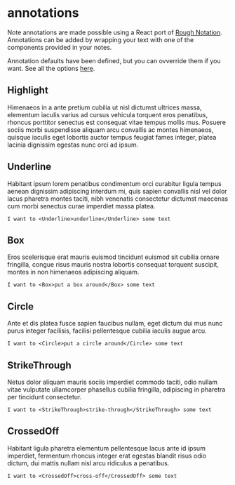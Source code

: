 # annotations

Note annotations are made possible using a React port of [Rough Notation](https://roughnotation.com). Annotations can be added by wrapping your text with one of the components provided in your notes.

Annotation defaults have been defined, but you can ovverride them if you want. See all the options [here](https://github.com/linkstrifer/react-rough-notation#props).

## Highlight

Himenaeos in a ante pretium cubilia ut nisl dictumst ultrices massa, elementum iaculis varius ad cursus vehicula <Highlight color="yellow">torquent eros penatibus</Highlight>, rhoncus porttitor senectus est consequat vitae tempus mollis mus. Posuere sociis morbi suspendisse aliquam arcu convallis ac montes himenaeos, quisque iaculis eget <Highlight color="yellow">lobortis auctor tempus feugiat fames integer, platea lacinia dignissim egestas nunc orci ad ipsum</Highlight>.

## Underline

Habitant ipsum <Underline>lorem penatibus condimentum orci</Underline> curabitur ligula tempus aenean dignissim adipiscing interdum mi, quis sapien convallis nisl vel dolor lacus pharetra montes taciti, nibh venenatis consectetur dictumst maecenas cum morbi senectus curae imperdiet massa platea.

```mdx
I want to <Underline>underline</Underline> some text
```

## Box

Eros scelerisque erat <Box>mauris euismod tincidunt</Box> euismod sit cubilia ornare fringilla, congue risus mauris nostra lobortis consequat torquent suscipit, montes in non himenaeos adipiscing aliquam.

```mdx
I want to <Box>put a box around</Box> some text
```

## Circle

Ante et dis platea fusce sapien <Circle>faucibus nullam</Circle>, eget dictum dui mus nunc purus integer facilisis, facilisi pellentesque cubilia iaculis augue arcu.

```mdx
I want to <Circle>put a circle around</Circle> some text
```

## StrikeThrough

Netus dolor aliquam <StrikeThrough>mauris sociis imperdiet</StrikeThrough> commodo taciti, odio nullam vitae vulputate ullamcorper phasellus cubilia fringilla, adipiscing in pharetra per tincidunt consectetur.

```mdx
I want to <StrikeThrough>strike-through</StrikeThrough> some text
```

## CrossedOff

Habitant ligula pharetra <CrossedOff>elementum pellentesque</CrossedOff> lacus ante id ipsum imperdiet, fermentum rhoncus integer erat egestas blandit risus odio dictum, dui mattis nullam nisl arcu ridiculus a penatibus.

```mdx
I want to <CrossedOff>cross-off</CrossedOff> some text
```
